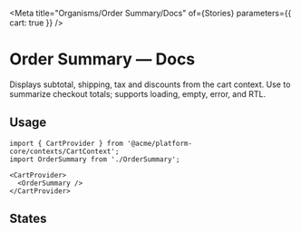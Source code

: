
<Meta title="Organisms/Order Summary/Docs" of={Stories} parameters={{ cart: true }} />

# Order Summary — Docs

Displays subtotal, shipping, tax and discounts from the cart context. Use to summarize checkout totals; supports loading, empty, error, and RTL.

## Usage

```tsx
import { CartProvider } from '@acme/platform-core/contexts/CartContext';
import OrderSummary from './OrderSummary';

<CartProvider>
  <OrderSummary />
</CartProvider>
```

## States

<Story of={Stories.Default} />
<Story of={Stories.Loading} />
<Story of={Stories.Empty} />
<Story of={Stories.Error} />
<Story of={Stories.RTL} />
